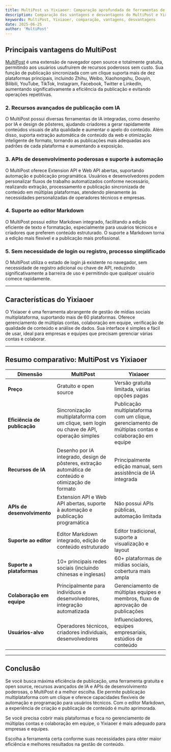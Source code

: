 ```yaml
---
title: MultiPost vs Yixiaoer: Comparação aprofundada de ferramentas de publicação multiplataforma
description: Comparação das vantagens e desvantagens do MultiPost e Yixiaoer
keywords: MultiPost, Yixiaoer, comparação, vantagens, desvantagens
date: 2025-06-25
author: 'MultiPost'
---
```


## Principais vantagens do MultiPost

[MultiPost](https://multipost.app) é uma extensão de navegador open source e totalmente gratuita, permitindo aos usuários usufruírem de recursos poderosos sem custo. Sua função de publicação sincronizada com um clique suporta mais de dez plataformas principais, incluindo Zhihu, Weibo, Xiaohongshu, Douyin, Bilibili, YouTube, TikTok, Instagram, Facebook, Twitter e LinkedIn, aumentando significativamente a eficiência da publicação e evitando operações repetitivas.

### 2. Recursos avançados de publicação com IA

O MultiPost possui diversas ferramentas de IA integradas, como desenho por IA e design de pôsteres, ajudando criadores a gerar rapidamente conteúdos visuais de alta qualidade e aumentar o apelo do conteúdo. Além disso, suporta extração automática de conteúdo da web e otimização inteligente de formato, tornando as publicações mais adequadas aos padrões de cada plataforma e aumentando a exposição.

### 3. APIs de desenvolvimento poderosas e suporte à automação

O MultiPost oferece Extension API e Web API abertas, suportando automação e publicação programática. Usuários e desenvolvedores podem personalizar fluxos de trabalho automatizados conforme necessário, realizando extração, processamento e publicação sincronizada de conteúdo em múltiplas plataformas, atendendo plenamente às necessidades personalizadas de operadores técnicos e empresas.

### 4. Suporte ao editor Markdown

O MultiPost possui editor Markdown integrado, facilitando a edição eficiente de texto e formatação, especialmente para usuários técnicos e criadores que preferem conteúdo estruturado. O suporte a Markdown torna a edição mais flexível e a publicação mais profissional.

### 5. Sem necessidade de login ou registro, processo simplificado

O MultiPost utiliza o estado de login já existente no navegador, sem necessidade de registro adicional ou chave de API, reduzindo significativamente a barreira de uso e permitindo que qualquer usuário comece rapidamente.

---

## Características do Yixiaoer

O Yixiaoer é uma ferramenta abrangente de gestão de mídias sociais multiplataforma, suportando mais de 60 plataformas. Oferece gerenciamento de múltiplas contas, colaboração em equipe, verificação de qualidade de conteúdo e análise de dados. Sua interface é simples e fácil de usar, ideal para empresas e equipes que precisam gerenciar várias contas e colaborar.

---

## Resumo comparativo: MultiPost vs Yixiaoer

| Dimensão           | MultiPost                                   | Yixiaoer                                         |
|--------------------|---------------------------------------------|-------------------------------------------------|
| **Preço**          | Gratuito e open source                      | Versão gratuita limitada, várias opções pagas      |
| **Eficiência de publicação** | Sincronização multiplataforma com um clique, sem login ou chave de API, operação simples | Publicação multiplataforma com um clique, gerenciamento de múltiplas contas e colaboração em equipe |
| **Recursos de IA** | Desenho por IA integrado, design de pôsteres, extração automática de conteúdo e otimização de formato | Principalmente edição manual, sem assistência de IA integrada |
| **APIs de desenvolvimento** | Extension API e Web API abertas, suporte à automação e publicação programática | Não possui APIs públicas, automação limitada       |
| **Suporte ao editor** | Editor Markdown integrado, edição de conteúdo estruturado | Editor tradicional, suporte a visualização e layout |
| **Suporte a plataformas** | 10+ principais redes sociais (incluindo chinesas e inglesas) | 60+ plataformas de mídias sociais, cobertura mais ampla |
| **Colaboração em equipe** | Principalmente para indivíduos e desenvolvedores, integração automatizada | Gerenciamento de múltiplas equipes e membros, fluxo de aprovação de publicações |
| **Usuários-alvo** | Operadores técnicos, criadores individuais, desenvolvedores | Influenciadores, equipes empresariais, estúdios de conteúdo |

---

## Conclusão

Se você busca máxima eficiência de publicação, uma ferramenta gratuita e open source, recursos avançados de IA e APIs de desenvolvimento poderosas, o MultiPost é a melhor escolha. Ele permite publicação multiplataforma com um clique e oferece capacidades flexíveis de automação e programação para usuários técnicos. Com o editor Markdown, a experiência de criação e publicação de conteúdo é muito aprimorada.

Se você precisa cobrir mais plataformas e foca no gerenciamento de múltiplas contas e colaboração em equipe, o Yixiaoer é mais adequado para empresas e equipes.

Escolha a ferramenta certa conforme suas necessidades para obter maior eficiência e melhores resultados na gestão de conteúdo. 
